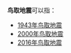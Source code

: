 '''鸟取地震'''可以指：
*[[1943年鸟取地震|1943年鸟取地震]]
*[[2000年鸟取地震|2000年鸟取地震]]
*[[2016年鸟取地震|2016年鸟取地震]]

{{Disambiguation|cat=四字消歧義}}